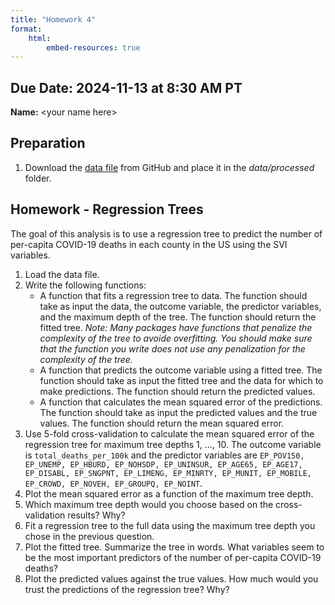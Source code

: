 ```yaml
---
title: "Homework 4"
format: 
    html:
        embed-resources: true
---
```



__Due Date:__ 2024-11-13 at 8:30 AM PT
---


__Name:__ \<your name here\>


## Preparation

1. Download the [data file](https://github.com/gabehassler/PRGS-Intro-to-ML-2024/blob/main/data/processed/svi_covid.csv) from GitHub and place it in the _data/processed_ folder.



## Homework - Regression Trees

The goal of this analysis is to use a regression tree to predict the number of per-capita COVID-19 deaths in each county in the US using the SVI variables.

1. Load the data file.
2. Write the following functions:
    - A function that fits a regression tree to data. The function should take as input the data, the outcome variable, the predictor variables, and the maximum depth of the tree. The function should return the fitted tree.
    _Note: Many packages have functions that penalize the complexity of the tree to avoide overfitting. You should make sure that the function you write does not use any penalization for the complexity of the tree._
    - A function that predicts the outcome variable using a fitted tree. The function should take as input the fitted tree and the data for which to make predictions. The function should return the predicted values.
    - A function that calculates the mean squared error of the predictions. The function should take as input the predicted values and the true values. The function should return the mean squared error.
3. Use 5-fold cross-validation to calculate the mean squared error of the regression tree for maximum tree depths 1, ..., 10.
The outcome variable is `total_deaths_per_100k` and the predictor variables are `EP_POV150, EP_UNEMP, EP_HBURD, EP_NOHSDP, EP_UNINSUR, EP_AGE65, EP_AGE17, EP_DISABL, EP_SNGPNT, EP_LIMENG, EP_MINRTY, EP_MUNIT, EP_MOBILE, EP_CROWD, EP_NOVEH, EP_GROUPQ, EP_NOINT`.
4. Plot the mean squared error as a function of the maximum tree depth.
5. Which maximum tree depth would you choose based on the cross-validation results? Why?
6. Fit a regression tree to the full data using the maximum tree depth you chose in the previous question.
7. Plot the fitted tree. Summarize the tree in words. What variables seem to be the most important predictors of the number of per-capita COVID-19 deaths?
8. Plot the predicted values against the true values. How much would you trust the predictions of the regression tree? Why?
